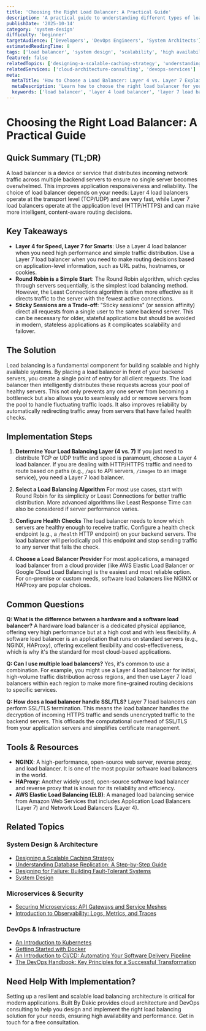 ```yaml
---
title: 'Choosing the Right Load Balancer: A Practical Guide'
description: 'A practical guide to understanding different types of load balancers (Layer 4 vs. Layer 7) and algorithms (Round Robin, Least Connections) to improve system scalability and reliability.'
publishDate: '2025-10-14'
category: 'system-design'
difficulty: 'beginner'
targetAudience: ['Developers', 'DevOps Engineers', 'System Architects']
estimatedReadingTime: 8
tags: ['load balancer', 'system design', 'scalability', 'high availability']
featured: false
relatedTopics: ['designing-a-scalable-caching-strategy', 'understanding-database-replication-a-step-by-step-guide', 'designing-for-failure-building-fault-tolerant-systems', 'securing-microservices-api-gateways-and-service-meshes', 'introduction-to-observability-logs-metrics-and-traces', 'an-introduction-to-kubernetes', 'getting-started-with-docker', 'an-introduction-to-cicd', 'the-devops-handbook-key-principles', 'system-design']
relatedServices: ['cloud-architecture-consulting', 'devops-services']
meta:
  metaTitle: 'How to Choose a Load Balancer: Layer 4 vs. Layer 7 Explained'
  metaDescription: 'Learn how to choose the right load balancer for your application. This guide covers Layer 4 vs. Layer 7 load balancing, common algorithms, and key considerations.'
  keywords: ['load balancer', 'layer 4 load balancer', 'layer 7 load balancer', 'system design']
---
```


# Choosing the Right Load Balancer: A Practical Guide

## Quick Summary (TL;DR)

A load balancer is a device or service that distributes incoming network traffic across multiple backend servers to ensure no single server becomes overwhelmed. This improves application responsiveness and reliability. The choice of load balancer depends on your needs: Layer 4 load balancers operate at the transport level (TCP/UDP) and are very fast, while Layer 7 load balancers operate at the application level (HTTP/HTTPS) and can make more intelligent, content-aware routing decisions.

## Key Takeaways

- **Layer 4 for Speed, Layer 7 for Smarts**: Use a Layer 4 load balancer when you need high performance and simple traffic distribution. Use a Layer 7 load balancer when you need to make routing decisions based on application-level information, such as URL paths, hostnames, or cookies.
- **Round Robin is a Simple Start**: The Round Robin algorithm, which cycles through servers sequentially, is the simplest load balancing method. However, the Least Connections algorithm is often more effective as it directs traffic to the server with the fewest active connections.
- **Sticky Sessions are a Trade-off**: "Sticky sessions" (or session affinity) direct all requests from a single user to the same backend server. This can be necessary for older, stateful applications but should be avoided in modern, stateless applications as it complicates scalability and failover.

## The Solution

Load balancing is a fundamental component for building scalable and highly available systems. By placing a load balancer in front of your backend servers, you create a single point of entry for all client requests. The load balancer then intelligently distributes these requests across your pool of healthy servers. This not only prevents any one server from becoming a bottleneck but also allows you to seamlessly add or remove servers from the pool to handle fluctuating traffic loads. It also improves reliability by automatically redirecting traffic away from servers that have failed health checks.

## Implementation Steps

1.  **Determine Your Load Balancing Layer (4 vs. 7)**
    If you just need to distribute TCP or UDP traffic and speed is paramount, choose a Layer 4 load balancer. If you are dealing with HTTP/HTTPS traffic and need to route based on paths (e.g., `/api` to API servers, `/images` to an image service), you need a Layer 7 load balancer.

2.  **Select a Load Balancing Algorithm**
    For most use cases, start with Round Robin for its simplicity or Least Connections for better traffic distribution. More advanced algorithms like Least Response Time can also be considered if server performance varies.

3.  **Configure Health Checks**
    The load balancer needs to know which servers are healthy enough to receive traffic. Configure a health check endpoint (e.g., a `/health` HTTP endpoint) on your backend servers. The load balancer will periodically poll this endpoint and stop sending traffic to any server that fails the check.

4.  **Choose a Load Balancer Provider**
    For most applications, a managed load balancer from a cloud provider (like AWS Elastic Load Balancer or Google Cloud Load Balancing) is the easiest and most reliable option. For on-premise or custom needs, software load balancers like NGINX or HAProxy are popular choices.

## Common Questions

**Q: What is the difference between a hardware and a software load balancer?**
A hardware load balancer is a dedicated physical appliance, offering very high performance but at a high cost and with less flexibility. A software load balancer is an application that runs on standard servers (e.g., NGINX, HAProxy), offering excellent flexibility and cost-effectiveness, which is why it's the standard for most cloud-based applications.

**Q: Can I use multiple load balancers?**
Yes, it's common to use a combination. For example, you might use a Layer 4 load balancer for initial, high-volume traffic distribution across regions, and then use Layer 7 load balancers within each region to make more fine-grained routing decisions to specific services.

**Q: How does a load balancer handle SSL/TLS?**
Layer 7 load balancers can perform SSL/TLS termination. This means the load balancer handles the decryption of incoming HTTPS traffic and sends unencrypted traffic to the backend servers. This offloads the computational overhead of SSL/TLS from your application servers and simplifies certificate management.

## Tools & Resources

- **NGINX**: A high-performance, open-source web server, reverse proxy, and load balancer. It is one of the most popular software load balancers in the world.
- **HAProxy**: Another widely used, open-source software load balancer and reverse proxy that is known for its reliability and efficiency.
- **AWS Elastic Load Balancing (ELB)**: A managed load balancing service from Amazon Web Services that includes Application Load Balancers (Layer 7) and Network Load Balancers (Layer 4).

## Related Topics

### System Design & Architecture
- [Designing a Scalable Caching Strategy](/topics/designing-a-scalable-caching-strategy)
- [Understanding Database Replication: A Step-by-Step Guide](/topics/understanding-database-replication-a-step-by-step-guide)
- [Designing for Failure: Building Fault-Tolerant Systems](/topics/designing-for-failure-building-fault-tolerant-systems)
- [System Design](/topics/system-design)

### Microservices & Security
- [Securing Microservices: API Gateways and Service Meshes](/topics/securing-microservices-api-gateways-and-service-meshes)
- [Introduction to Observability: Logs, Metrics, and Traces](/topics/introduction-to-observability-logs-metrics-and-traces)

### DevOps & Infrastructure
- [An Introduction to Kubernetes](/topics/an-introduction-to-kubernetes)
- [Getting Started with Docker](/topics/getting-started-with-docker)
- [An Introduction to CI/CD: Automating Your Software Delivery Pipeline](/topics/an-introduction-to-cicd)
- [The DevOps Handbook: Key Principles for a Successful Transformation](/topics/the-devops-handbook-key-principles)

## Need Help With Implementation?

Setting up a resilient and scalable load balancing architecture is critical for modern applications. Built By Dakic provides cloud architecture and DevOps consulting to help you design and implement the right load balancing solution for your needs, ensuring high availability and performance. Get in touch for a free consultation.
